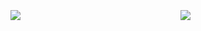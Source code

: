 ## {#freddie}

::: {.columns}

::: {.column width="52%"}
![](../img/ai/bohemianrhapsody.png)
:::

::: {.column .fragment width="48%"}
![](../img/ai/freddie_liveaid.webp)
:::

::::